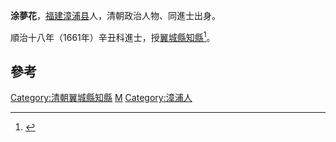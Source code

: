 '''涂夢花'''，[[福建|福建]][[漳浦县|漳浦县]]人，清朝政治人物、同進士出身。

順治十八年（1661年）辛丑科進士，授[[翼城縣|翼城縣]][[知縣|知縣]]<ref>{{cite news|author=福建省地方志编纂委员会|title=漳浦县志-文科进士名表|url=http://www.fjsq.gov.cn/showtext.asp?ToBook=3231&index=2013|accessdate=2013-08-22|newspaper=福建省地方志编纂委员会|archive-url=https://web.archive.org/web/20160305014016/http://www.fjsq.gov.cn/showtext.asp?ToBook=3231&index=2013|archive-date=2016-03-05|dead-url=yes}}</ref>。

==參考==
{{Reflist}}
{{清朝人物小作品}}
{{順治十八年辛丑科殿試金榜}}
{{DEFAULTSORT:Tu涂}}
[[Category:清朝翼城縣知縣|Category:清朝翼城縣知縣]]
[[Category:涂姓|M]]
[[Category:漳浦人|Category:漳浦人]]